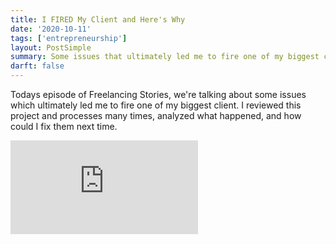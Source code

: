 ```yaml
---
title: I FIRED My Client and Here's Why
date: '2020-10-11'
tags: ['entrepreneurship']
layout: PostSimple
summary: Some issues that ultimately led me to fire one of my biggest client. I reviewed this project and processes many times, analyzed what happened, and how could I fix them next time.
darft: false
---
```

Todays episode of Freelancing Stories, we're talking about some issues which ultimately led me to fire one of my biggest client. I reviewed this project and processes many times, analyzed what happened, and how could I fix them next time.

<iframe
  className="w-full aspect-video min-h-72"
  src="https://www.youtube.com/embed/G25HKYED-xs"
  frameBorder="0"
  allow="picture-in-picture"
  allowFullScreen
></iframe>